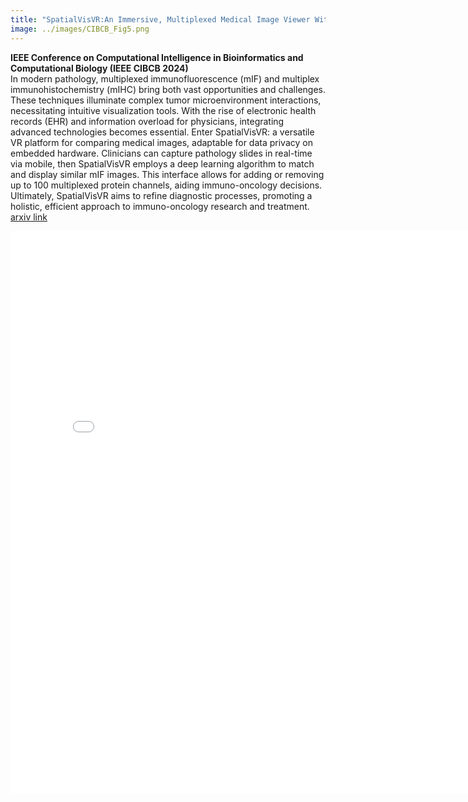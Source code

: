 ```yaml
---
title: "SpatialVisVR:An Immersive, Multiplexed Medical Image Viewer With Contextual Similar-Patient Search"
image: ../images/CIBCB_Fig5.png
---
```

**IEEE Conference on Computational Intelligence in Bioinformatics and Computational Biology (IEEE CIBCB 2024)**\
In modern pathology, multiplexed immunofluorescence (mIF) and multiplex immunohistochemistry (mIHC) bring both vast opportunities and challenges. These techniques illuminate complex tumor microenvironment interactions, necessitating intuitive visualization tools. With the rise of electronic health records (EHR) and information overload for physicians, integrating advanced technologies becomes essential. Enter SpatialVisVR: a versatile VR platform for comparing medical images, adaptable for data privacy on embedded hardware. Clinicians can capture pathology slides in real-time via mobile, then SpatialVisVR employs a deep learning algorithm to match and display similar mIF images. This interface allows for adding or removing up to 100 multiplexed protein channels, aiding immuno-oncology decisions. Ultimately, SpatialVisVR aims to refine diagnostic processes, promoting a holistic, efficient approach to immuno-oncology research and treatment.
[arxiv link](https://arxiv.org/abs/2401.02882)

```{=html}
<embed src="../images/SpatialVisVR.pdf" width="800px" height="900px" />
```
